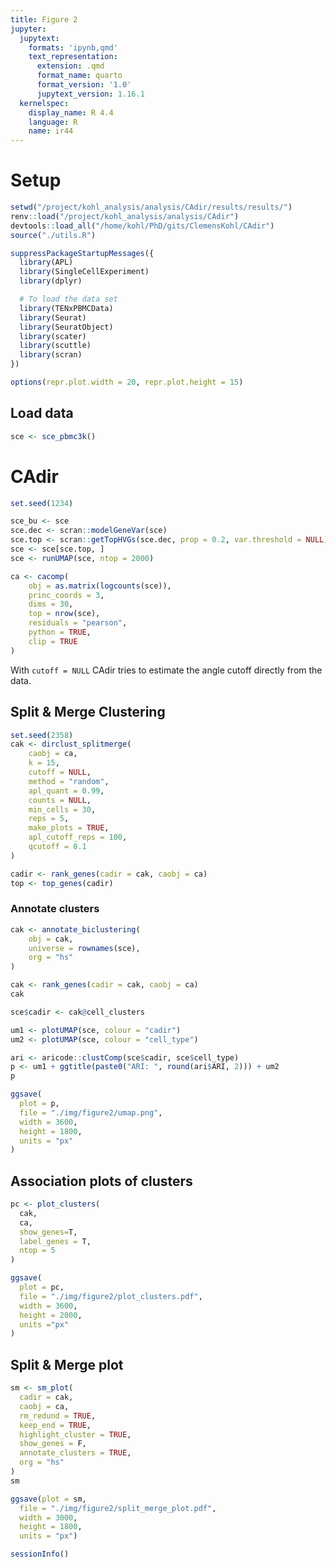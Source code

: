 ```yaml
---
title: Figure 2
jupyter:
  jupytext:
    formats: 'ipynb,qmd'
    text_representation:
      extension: .qmd
      format_name: quarto
      format_version: '1.0'
      jupytext_version: 1.16.1
  kernelspec:
    display_name: R 4.4
    language: R
    name: ir44
---
```



# Setup
```r
setwd("/project/kohl_analysis/analysis/CAdir/results/results/")
renv::load("/project/kohl_analysis/analysis/CAdir")
devtools::load_all("/home/kohl/PhD/gits/ClemensKohl/CAdir")
source("./utils.R")

suppressPackageStartupMessages({
  library(APL)
  library(SingleCellExperiment)
  library(dplyr)

  # To load the data set
  library(TENxPBMCData)
  library(Seurat)
  library(SeuratObject)
  library(scater)
  library(scuttle)
  library(scran)
})

options(repr.plot.width = 20, repr.plot.height = 15)
```

## Load data

```r
sce <- sce_pbmc3k()
```

# CAdir

```r
set.seed(1234)

sce_bu <- sce
sce.dec <- scran::modelGeneVar(sce)
sce.top <- scran::getTopHVGs(sce.dec, prop = 0.2, var.threshold = NULL)
sce <- sce[sce.top, ]
sce <- runUMAP(sce, ntop = 2000)

ca <- cacomp(
    obj = as.matrix(logcounts(sce)),
    princ_coords = 3,
    dims = 30,
    top = nrow(sce),
    residuals = "pearson",
    python = TRUE,
    clip = TRUE
)
```

With `cutoff = NULL` CAdir tries to estimate the angle cutoff directly from the data.

## Split & Merge Clustering
```r
set.seed(2358)
cak <- dirclust_splitmerge(
    caobj = ca,
    k = 15,
    cutoff = NULL,
    method = "random",
    apl_quant = 0.99,
    counts = NULL,
    min_cells = 30,
    reps = 5,
    make_plots = TRUE,
    apl_cutoff_reps = 100,
    qcutoff = 0.1
)

cadir <- rank_genes(cadir = cak, caobj = ca)
top <- top_genes(cadir)
```

### Annotate clusters
```r
cak <- annotate_biclustering(
    obj = cak,
    universe = rownames(sce),
    org = "hs"
)

cak <- rank_genes(cadir = cak, caobj = ca)
cak

sce$cadir <- cak@cell_clusters

um1 <- plotUMAP(sce, colour = "cadir")
um2 <- plotUMAP(sce, colour = "cell_type")

ari <- aricode::clustComp(sce$cadir, sce$cell_type)
p <- um1 + ggtitle(paste0("ARI: ", round(ari$ARI, 2))) + um2
p

ggsave(
  plot = p,
  file = "./img/figure2/umap.png",
  width = 3600,
  height = 1800,
  units = "px"
)

```

## Association plots of clusters
```r
pc <- plot_clusters(
  cak,
  ca,
  show_genes=T,
  label_genes = T,
  ntop = 5
)

ggsave(
  plot = pc,
  file = "./img/figure2/plot_clusters.pdf",
  width = 3600,
  height = 2000,
  units ="px"
)
```


## Split & Merge plot
```r
sm <- sm_plot(
  cadir = cak,
  caobj = ca,
  rm_redund = TRUE,
  keep_end = TRUE,
  highlight_cluster = TRUE,
  show_genes = F,
  annotate_clusters = TRUE,
  org = "hs"
)
sm

ggsave(plot = sm,
  file = "./img/figure2/split_merge_plot.pdf",
  width = 3000,
  height = 1800,
  units = "px")
```



```r
sessionInfo()
```


